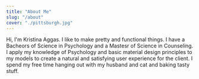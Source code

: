 ```yaml
---
title: "About Me"
slug: "/about"
cover: "./pittsburgh.jpg"
---
```


Hi, I'm Kristina Aggas. I like to make pretty and functional things. I have a Bacheors of Science in Psychology and a Mastesr of Science in Counseling. I apply my knowledge of Psychology and basic material design principles to my models to create a natural and satisfying user experience for the client. I spend my free time hanging out with my husband and cat and baking tasty stuff. 